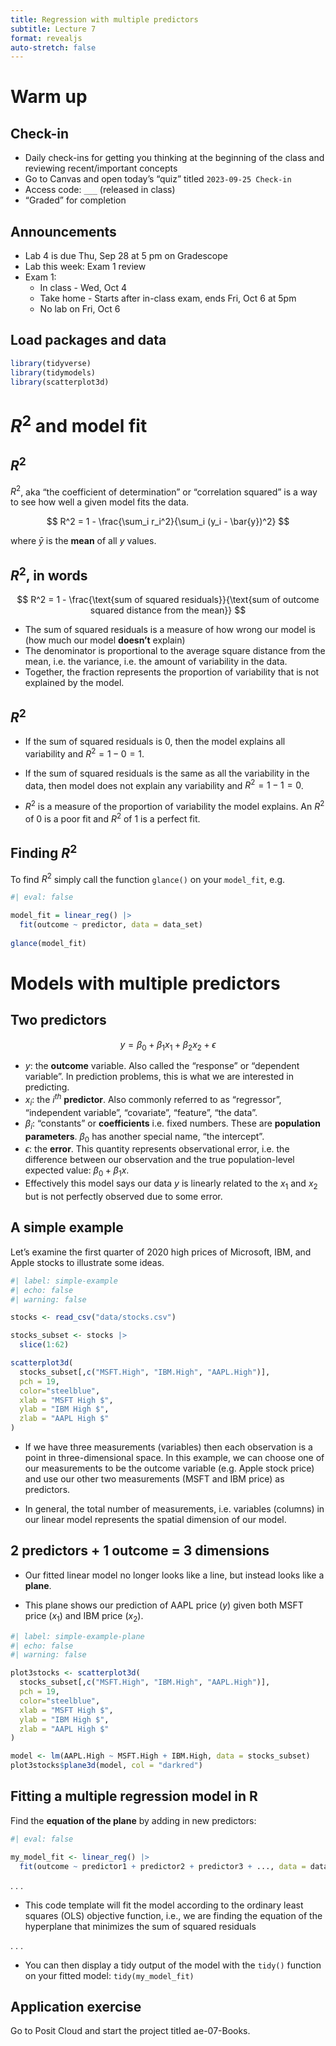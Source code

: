 ```yaml
---
title: Regression with multiple predictors
subtitle: Lecture 7
format: revealjs
auto-stretch: false
---
```


# Warm up

## Check-in

-   Daily check-ins for getting you thinking at the beginning of the class and reviewing recent/important concepts
-   Go to Canvas and open today's "quiz" titled `2023-09-25 Check-in`
-   Access code: `___` (released in class) <!-- influential point -->
-   "Graded" for completion

## Announcements

-   Lab 4 is due Thu, Sep 28 at 5 pm on Gradescope
-   Lab this week: Exam 1 review
-   Exam 1:
    -   In class - Wed, Oct 4
    -   Take home - Starts after in-class exam, ends Fri, Oct 6 at 5pm
    -   No lab on Fri, Oct 6

## Load packages and data

```r
library(tidyverse)
library(tidymodels)
library(scatterplot3d)
```

# $R^2$ and model fit

## $R^2$

$R^2$, aka "the coefficient of determination" or "correlation squared" is a way to see how well a given model fits the data.

$$
R^2 = 1 - \frac{\sum_i r_i^2}{\sum_i (y_i - \bar{y})^2}
$$

where $\bar{y}$ is the **mean** of all *y* values.

## $R^2$, in words

$$
R^2 = 1 - \frac{\text{sum of squared residuals}}{\text{sum of outcome squared distance from the mean}}
$$

::: incremental
-   The sum of squared residuals is a measure of how wrong our model is (how much our model **doesn't** explain)
-   The denominator is proportional to the average square distance from the mean, i.e. the variance, i.e. the amount of variability in the data.
-   Together, the fraction represents the proportion of variability that is not explained by the model.
:::

## $R^2$

::: incremental
-   If the sum of squared residuals is 0, then the model explains all variability and $R^2 = 1 - 0 = 1$.

-   If the sum of squared residuals is the same as all the variability in the data, then model does not explain any variability and $R^2 = 1 - 1 = 0$.

-   $R^2$ is a measure of the proportion of variability the model explains. An $R^2$ of 0 is a poor fit and $R^2$ of 1 is a perfect fit.
:::

## Finding $R^2$

To find $R^2$ simply call the function `glance()` on your `model_fit`, e.g.

```r
#| eval: false

model_fit = linear_reg() |>
  fit(outcome ~ predictor, data = data_set)
  
glance(model_fit)
```

# Models with multiple predictors

## Two predictors {.smaller}

$$
y = \beta_0 + \beta_1 x_1 + \beta_2 x_2 + \epsilon
$$

::: incremental
-   $y$: the **outcome** variable. Also called the "response" or "dependent variable". In prediction problems, this is what we are interested in predicting.
-   $x_i$: the $i^{th}$ **predictor**. Also commonly referred to as "regressor", "independent variable", "covariate", "feature", "the data".
-   $\beta_i$: "constants" or **coefficients** i.e. fixed numbers. These are **population parameters**. $\beta_0$ has another special name, "the intercept".
-   $\epsilon$: the **error**. This quantity represents observational error, i.e. the difference between our observation and the true population-level expected value: $\beta_0 + \beta_1 x$.
-   Effectively this model says our data $y$ is linearly related to the $x_1$ and $x_2$ but is not perfectly observed due to some error.
:::

## A simple example

Let's examine the first quarter of 2020 high prices of Microsoft, IBM, and Apple stocks to illustrate some ideas.

```r
#| label: simple-example
#| echo: false
#| warning: false

stocks <- read_csv("data/stocks.csv")

stocks_subset <- stocks |>
  slice(1:62)

scatterplot3d(
  stocks_subset[,c("MSFT.High", "IBM.High", "AAPL.High")],
  pch = 19, 
  color="steelblue",
  xlab = "MSFT High $", 
  ylab = "IBM High $", 
  zlab = "AAPL High $"
) 
```

-   If we have three measurements (variables) then each observation is a point in three-dimensional space. In this example, we can choose one of our measurements to be the outcome variable (e.g. Apple stock price) and use our other two measurements (MSFT and IBM price) as predictors.

-   In general, the total number of measurements, i.e. variables (columns) in our linear model represents the spatial dimension of our model.

## 2 predictors + 1 outcome = 3 dimensions

-   Our fitted linear model no longer looks like a line, but instead looks like a **plane**.

-   This plane shows our prediction of AAPL price ($y$) given both MSFT price ($x_1$) and IBM price ($x_2$).

```r
#| label: simple-example-plane
#| echo: false
#| warning: false

plot3stocks <- scatterplot3d(
  stocks_subset[,c("MSFT.High", "IBM.High", "AAPL.High")],
  pch = 19, 
  color="steelblue",
  xlab = "MSFT High $", 
  ylab = "IBM High $", 
  zlab = "AAPL High $"
)

model <- lm(AAPL.High ~ MSFT.High + IBM.High, data = stocks_subset)
plot3stocks$plane3d(model, col = "darkred")
```

## Fitting a multiple regression model in R

Find the **equation of the plane** by adding in new predictors:

```r
#| eval: false

my_model_fit <- linear_reg() |>
  fit(outcome ~ predictor1 + predictor2 + predictor3 + ..., data = data-set-here)
```

. . .

-   This code template will fit the model according to the ordinary least squares (OLS) objective function, i.e., we are finding the equation of the hyperplane that minimizes the sum of squared residuals

. . .

-   You can then display a tidy output of the model with the `tidy()` function on your fitted model: `tidy(my_model_fit)`

## Application exercise

Go to Posit Cloud and start the project titled ae-07-Books.
